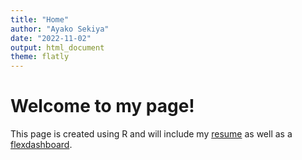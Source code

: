 ```yaml
---
title: "Home"
author: "Ayako Sekiya"
date: "2022-11-02"
output: html_document
theme: flatly
---
```


# Welcome to my page!

This page is created using R and will include my [resume](resume.html) as well as a [flexdashboard](plotly.html). 
